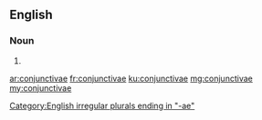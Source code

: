 {{also|conjunctivæ}}
==English==

===Noun===
{{head|en|plural}}

# {{en-irregular plural of|conjunctiva}}

[[Category:English irregular plurals ending in "-ae"]]

[[ar:conjunctivae]]
[[fr:conjunctivae]]
[[ku:conjunctivae]]
[[mg:conjunctivae]]
[[my:conjunctivae]]